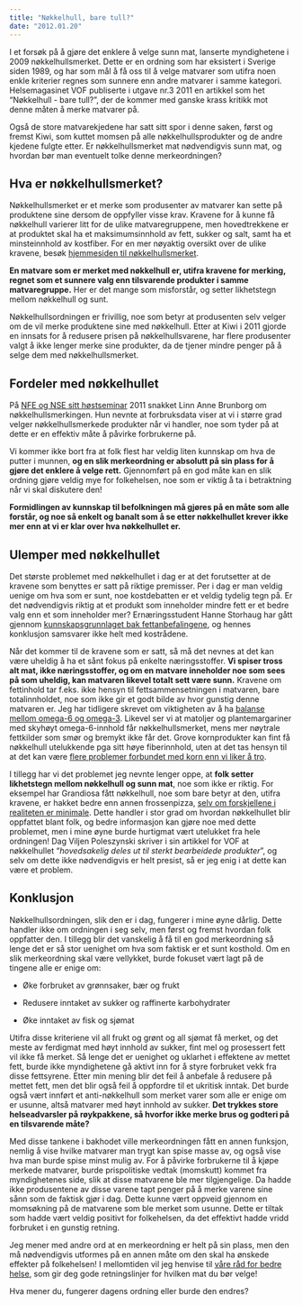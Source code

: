 ```yaml
---
title: "Nøkkelhull, bare tull?"
date: "2012.01.20"
---
```


I et forsøk på å gjøre det enklere å velge sunn mat, lanserte myndighetene i 2009 nøkkelhullsmerket. Dette er en ordning som har eksistert i Sverige siden 1989, og har som mål å få oss til å velge matvarer som utifra noen enkle kriterier regnes som sunnere enn andre matvarer i samme kategori. Helsemagasinet VOF publiserte i utgave nr.3 2011 en artikkel som het "Nøkkelhull - bare tull?", der de kommer med ganske krass kritikk mot denne måten å merke matvarer på.

Også de store matvarekjedene har satt sitt spor i denne saken, først og fremst Kiwi, som kuttet momsen på alle nøkkelhullsprodukter og de andre kjedene fulgte etter. Er nøkkelhullsmerket mat nødvendigvis sunn mat, og hvordan bør man eventuelt tolke denne merkeordningen?

## Hva er nøkkelhullsmerket?

Nøkkelhullsmerket er et merke som produsenter av matvarer kan sette på produktene sine dersom de oppfyller visse krav. Kravene for å kunne få nøkkelhull varierer litt for de ulike matvaregruppene, men hovedtrekkene er at produktet skal ha et maksimumsinnhold av fett, sukker og salt, samt ha et minsteinnhold av kostfiber. For en mer nøyaktig oversikt over de ulike kravene, besøk [hjemmesiden til nøkkelhullsmerket](http://www.nokkelhullsmerket.no/nokkelhull/Matvarer/article234.ece).

**En matvare som er merket med nøkkelhull er, utifra kravene for merking, regnet som et sunnere valg enn tilsvarende produkter i samme matvaregruppe.** Her er det mange som misforstår, og setter likhetstegn mellom nøkkelhull og sunt.

Nøkkelhullsordningen er frivillig, noe som betyr at produsenten selv velger om de vil merke produktene sine med nøkkelhull. Etter at Kiwi i 2011 gjorde en innsats for å redusere prisen på nøkkelhullsvarene, har flere produsenter valgt å ikke lenger merke sine produkter, da de tjener mindre penger på å selge dem med nøkkelhullsmerket.

## Fordeler med nøkkelhullet

På [NFE og NSE sitt høstseminar](brokenlink/hostseminar/ "Rapport fra høstseminar i Oslo: Karbohydrater og helse") 2011 snakket Linn Anne Brunborg om nøkkelhullsmerkingen. Hun nevnte at forbruksdata viser at vi i større grad velger nøkkelhullsmerkede produkter når vi handler, noe som tyder på at dette er en effektiv måte å påvirke forbrukerne på.

Vi kommer ikke bort fra at folk flest har veldig liten kunnskap om hva de putter i munnen, **og en slik merkeordning er absolutt på sin plass for å gjøre det enklere å velge rett.** Gjennomført på en god måte kan en slik ordning gjøre veldig mye for folkehelsen, noe som er viktig å ta i betraktning når vi skal diskutere den!

**Formidlingen av kunnskap til befolkningen må gjøres på en måte som alle forstår, og noe så enkelt og banalt som å se etter nøkkelhullet krever ikke mer enn at vi er klar over hva nøkkelhullet er.**

## Ulemper med nøkkelhullet

Det største problemet med nøkkelhullet i dag er at det forutsetter at de kravene som benyttes er satt på riktige premisser. Per i dag er man veldig uenige om hva som er sunt, noe kostdebatten er et veldig tydelig tegn på. Er det nødvendigvis riktig at et produkt som inneholder mindre fett er et bedre valg enn et som inneholder mer? Ernæringsstudent Hanne Storhaug har gått gjennom [kunnskapsgrunnlaget bak fettanbefalingene](brokenlink/de-offentlige-anbefalingene-for-fett-godt-begrunnet/ "De offentlige anbefalingene for fett, godt begrunnet?"), og hennes konklusjon samsvarer ikke helt med kostrådene.

Når det kommer til de kravene som er satt, så må det nevnes at det kan være uheldig å ha et sånt fokus på enkelte næringsstoffer. **Vi spiser tross alt mat, ikke næringsstoffer, og om en matvare inneholder noe som sees på som uheldig, kan matvaren likevel totalt sett være sunn.** Kravene om fettinhold tar f.eks. ikke hensyn til fettsammensetningen i matvaren, bare totalinnholdet, noe som ikke gir et godt bilde av hvor gunstig denne matvaren er. Jeg har tidligere skrevet om viktigheten av å ha [balanse mellom omega-6 og omega-3](brokenlink/omega-3-og-omega-6-i-kostholdet/ "Omega-3 og Omega-6 i kostholdet"). Likevel ser vi at matoljer og plantemargariner med skyhøyt omega-6-innhold får nøkkelhullsmerket, mens mer nøytrale fettkilder som smør og bremykt ikke får det. Grove kornprodukter kan fint få nøkkelhull utelukkende pga sitt høye fiberinnhold, uten at det tas hensyn til at det kan være [flere problemer forbundet med korn enn vi liker å tro](http://fitnessbloggen.no/god-helse-korn/).

I tillegg har vi det problemet jeg nevnte lenger oppe, at **folk setter likhetstegn mellom nøkkelhull og sunn mat**, noe som ikke er riktig. For eksempel har Grandiosa fått nøkkelhull, noe som bare betyr at den, utifra kravene, er hakket bedre enn annen frossenpizza, [selv om forskjellene i realiteten er minimale](http://fitnessbloggen.no/nokkelhullsmerket-grandiosa/). Dette handler i stor grad om hvordan nøkkelhullet blir oppfattet blant folk, og bedre informasjon kan gjøre noe med dette problemet, men i mine øyne burde hurtigmat vært utelukket fra hele ordningen! Dag Viljen Poleszynski skriver i sin artikkel for VOF at nøkkelhullet "*hovedsakelig deles ut til sterkt bearbeidede produkter*", og selv om dette ikke nødvendigvis er helt presist, så er jeg enig i at dette kan være et problem.

## Konklusjon

Nøkkelhullsordningen, slik den er i dag, fungerer i mine øyne dårlig. Dette handler ikke om ordningen i seg selv, men først og fremst hvordan folk oppfatter den. I tillegg blir det vanskelig å få til en god merkeordning så lenge det er så stor uenighet om hva som faktisk er et sunt kosthold. Om en slik merkeordning skal være vellykket, burde fokuset vært lagt på de tingene alle er enige om:

-   Øke forbruket av grønnsaker, bær og frukt

-   Redusere inntaket av sukker og raffinerte karbohydrater

-   Øke inntaket av fisk og sjømat

Utifra disse kriteriene vil all frukt og grønt og all sjømat få merket, og det meste av ferdigmat med høyt innhold av sukker, fint mel og prosessert fett vil ikke få merket. Så lenge det er uenighet og uklarhet i effektene av mettet fett, burde ikke myndighetene gå aktivt inn for å styre forbruket vekk fra disse fettsyrene. Etter min mening blir det feil å anbefale å redusere på mettet fett, men det blir også feil å oppfordre til et ukritisk inntak. Det burde også vært innført et anti-nøkkelhull som merket varer som alle er enige om er usunne, altså matvarer med høyt innhold av sukker. **Det trykkes store helseadvarsler på røykpakkene, så hvorfor ikke merke brus og godteri på en tilsvarende måte?**

Med disse tankene i bakhodet ville merkeordningen fått en annen funksjon, nemlig å vise hvilke matvarer man trygt kan spise masse av, og også vise hva man burde spise minst mulig av. For å påvirke forbrukerne til å kjøpe merkede matvarer, burde prispolitiske vedtak (momskutt) kommet fra myndighetenes side, slik at disse matvarene ble mer tilgjengelige. Da hadde ikke produsentene av disse varene tapt penger på å merke varene sine sånn som de faktisk gjør i dag. Dette kunne vært oppveid gjennom en momsøkning på de matvarene som ble merket som usunne. Dette er tiltak som hadde vært veldig positivt for folkehelsen, da det effektivt hadde vridd forbruket i en gunstig retning.

Jeg mener med andre ord at en merkeordning er helt på sin plass, men den må nødvendigvis utformes på en annen måte om den skal ha ønskede effekter på folkehelsen! I mellomtiden vil jeg henvise til [våre råd for bedre helse](brokenlink/vare-rad-for-bedre-helse/ "Våre råd for bedre helse"), som gir deg gode retningslinjer for hvilken mat du bør velge!

Hva mener du, fungerer dagens ordning eller burde den endres?
